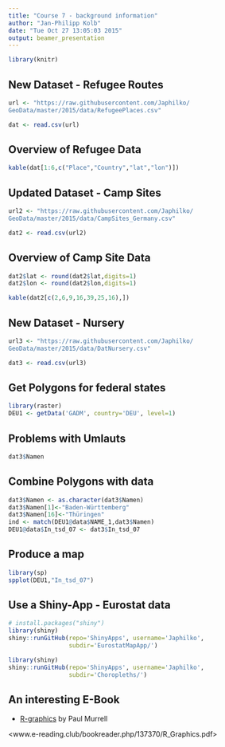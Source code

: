 ```yaml
---
title: "Course 7 - background information"
author: "Jan-Philipp Kolb"
date: "Tue Oct 27 13:05:03 2015"
output: beamer_presentation
---
```


```r
library(knitr)
```


## New Dataset - Refugee Routes

```r
url <- "https://raw.githubusercontent.com/Japhilko/
GeoData/master/2015/data/RefugeePlaces.csv"

dat <- read.csv(url) 
```

## Overview of Refugee Data
```r
kable(dat[1:6,c("Place","Country","lat","lon")])
```


## Updated Dataset - Camp Sites

```r
url2 <- "https://raw.githubusercontent.com/Japhilko/
GeoData/master/2015/data/CampSites_Germany.csv"

dat2 <- read.csv(url2) 
```

## Overview of Camp Site Data

```r
dat2$lat <- round(dat2$lat,digits=1)
dat2$lon <- round(dat2$lon,digits=1)

kable(dat2[c(2,6,9,16,39,25,16),])
```

## New Dataset - Nursery

```r
url3 <- "https://raw.githubusercontent.com/Japhilko/
GeoData/master/2015/data/DatNursery.csv"

dat3 <- read.csv(url3) 
```

## Get Polygons for federal states

```r
library(raster)
DEU1 <- getData('GADM', country='DEU', level=1)
```

## Problems with Umlauts

```r
dat3$Namen
```



## Combine Polygons with data

```r
dat3$Namen <- as.character(dat3$Namen)
dat3$Namen[1]<-"Baden-Württemberg"
dat3$Namen[16]<-"Thüringen"
ind <- match(DEU1@data$NAME_1,dat3$Namen)
DEU1@data$In_tsd_07 <- dat3$In_tsd_07
```

## Produce a map

```r
library(sp)
spplot(DEU1,"In_tsd_07")
```


## Use a Shiny-App - Eurostat data

```r
# install.packages("shiny")
library(shiny)
shiny::runGitHub(repo='ShinyApps', username='Japhilko',
                 subdir='EurostatMapApp/')
```

```r
library(shiny)
shiny::runGitHub(repo='ShinyApps', username='Japhilko',
                 subdir='Choropleths/')
```

## An interesting E-Book

- [R-graphics](http://www.e-reading.club/bookreader.php/137370/R_Graphics.pdf) by Paul Murrell 

<www.e-reading.club/bookreader.php/137370/R_Graphics.pdf>

